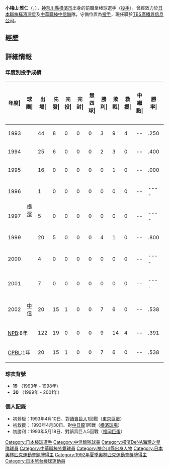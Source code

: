 {{blpsources|time=2022-05-12}}{{Infobox NPB player|
bgcolor1=#ccc|
bgcolor2=#ccc|
textcolor1=#000|
textcolor2=#000|
name=小檜山 雅仁|
image=|
width=300|
birthdate= {{birth date and age|1969|5|7}}|
position=投手|
team=退休球員|
number=30|
bats=右|
throws=右|
debutyear= NPB / 1993年4月10日<br />CPBL / 2002年|
debutteam=|
statyear=2002年|
stat1label=勝—敗|
stat1value=9-14|
stat2label=[[救援成功|救援成功]]|
stat2value=4|
stat3label=[[中繼成功|中繼成功]]|
stat3value=0|
stat4label=[[防禦率|防禦率]]|
stat4value=4.30|
stat5label=[[三振|奪三振]]|
stat5value=213|
teams=<nowiki></nowiki>
* 桐蔭學園高等學校
* 慶應義塾體育會棒球部
* 日本石油JX-ENEOS野球部
NPB
* [[横濱海灣星|横濱海灣星]] (1993 - 2001)
CPBL
* [[中信鯨|中信鯨]] （2002年）
}}
{{MedalTop}}
{{MedalSport | 男子[[棒球|棒球]]}}
{{MedalBronze| [[1992年夏季奧林匹克運動會棒球比賽|1992年巴塞隆納]] | 隊際}} 
{{MedalBottom}}

'''小檜山 雅仁'''（{{lang-ja|こひやま まさひと}}，{{bd|1969年|5月7日||}}），[[神奈川縣|神奈川縣]][[横濱市|横濱市]]出身的前職業棒球選手（[[投手|投手]]）。曾經效力於[[日本職棒|日本職棒]][[橫濱灣星|橫濱灣星]]及[[中華職棒|中華職棒]][[中信鯨|中信鯨]]隊，守備位置為[[投手|投手]]，現任職於[[TBS廣播與信息公司|TBS廣播與信息公司]]。

==經歷==

== 詳細情報 ==
=== 年度別投手成績 ===
{| class="wikitable" style="text-align:right; font-size:small"
|-bgcolor="#efefef"
!年度|!!球團|!!出場|!!先發|!!完投|!!完封|!!無四球|!!勝利|!!敗戰|!!救援|!!中<br>繼<br>點|!!勝率|!!打者|!!投球<br>局數|!!被<br>安<br>打|!!被全壘打|!!保送|!!敬遠|!!觸身球|!!三<br>振<br>數|!!暴投|!!犯規|!!失分|!!自<br>責<br>分|!!防<br>禦<br>率|!!WHIP
|-
|style="text-align: center;"|1993
|rowspan="8" style="text-align: center;"|[[横濱海灣星|横濱]]
|44||8||0||0||0||3||9||4||--||.250||416||99.1||85||6||49||2||1||85||4||0||35||33||2.99||1.35
|-
|style="text-align: center;"|1994
|25||6||0||0||0||2||3||0||--||.400||263||58.1||51||9||41||0||2||41||7||0||29||26||4.01||1.58
|-
|style="text-align: center;"|1995
|16||0||0||0||0||0||1||0||--||.000||100||20.2||21||4||19||1||1||18||2||0||18||18||7.84||1.94
|-
|style="text-align: center;"|1996
|1||0||0||0||0||0||0||0||--||----||11||2.0||5||2||0||0||0||3||0||0||3||3||13.10||2.50
|-
|style="text-align: center;"|1997
|5||0||0||0||0||0||0||0||--||----||29||5.0||8||3||6||0||0||7||0||0||10||10||18.00||2.80
|-
|style="text-align: center;"|1999
|20||5||0||0||0||4||1||0||--||.800||193||45.1||42||3||18||0||0||39||2||0||23||19||3.77||1.32
|-
|style="text-align: center;"|2000
|4||0||0||0||0||0||0||0||--||----||26||6.0||7||1||1||0||0||9||1||0||3||3||4.50||1.33
|-
|style="text-align: center;"|2001
|7||0||0||0||0||0||0||0||--||----||61||12.2||16||1||7||0||1||11||0||0||11||7||4.97||1.82
|-
|style="text-align: center;"|2002
|style="text-align: center;"|[[中信鯨|中信]]
|20||15||1||0||0||7||6||0||--||.538||442||105.0||92||11||44||0||2||102||4||0||51||44||3.77||1.30
|-
!colspan="2"|[[日本職棒|NPB]]:8年
|122||19||0||0||0||9||14||4||--||.391||1099||249.1||235||29||141||3||5||213||16||0||132||119||4.30||1.51
|-
!colspan="2"|[[中華職業棒球大聯盟|CPBL]]:1年
|20||15||1||0||0||7||6||0||--||.538||442||105.0||92||11||44||0||2||102||4||0||51||44||3.77||1.30
|}

=== 球衣背號 ===
* '''19''' （1993年 - 1998年）
* '''30''' （1999年 - 2001年）

=== 個人記錄 ===
* 初登板：1993年4月10日、對[[讀賣巨人|讀賣巨人]]1回戰（[[東京巨蛋|東京巨蛋]]）
* 初救援： 1993年4月30日、對[[中日龍|中日龍]]1回戰（[[横濱球場|横濱球場]]）
* 初勝利：1993年5月18日、對讀賣巨人5回戰（[[福岡巨蛋|福岡巨蛋]]）

{{DEFAULTSORT:Kohiyama Masahito}}

[[Category:日本棒球選手|Category:日本棒球選手]]
[[Category:中信鯨隊球員|Category:中信鯨隊球員]]
[[Category:橫濱DeNA海灣之星隊球員|Category:橫濱DeNA海灣之星隊球員]]
[[Category:中華職棒外籍球員|Category:中華職棒外籍球員]]
[[Category:神奈川縣出身人物|Category:神奈川縣出身人物]]
[[Category:日本奧林匹克運動會銅牌得主|Category:日本奧林匹克運動會銅牌得主]]
[[Category:1992年夏季奧林匹克運動會獎牌得主|Category:1992年夏季奧林匹克運動會獎牌得主]]
[[Category:日本旅台棒球運動員|Category:日本旅台棒球運動員]]